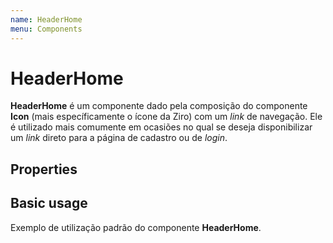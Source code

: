 ```yaml
---
name: HeaderHome
menu: Components
---
```



# HeaderHome
**HeaderHome** é um componente dado pela composição do componente **Icon** (mais específicamente o ícone da Ziro) com um *link* de navegação. Ele é utilizado mais comumente em ocasiões no qual se deseja disponibilizar um *link* direto para a página de cadastro ou de *login*.

## Properties

<Props of={HeaderHome} />

## Basic usage
Exemplo de utilização padrão do componente **HeaderHome**.

<Playground>
    <div style={{padding: 20, width: 500, marginLeft: '25%'}}>
		<HeaderHome linkPath='#' linkText='Sem conta? CADASTRAR' />
	</div>
</Playground>
